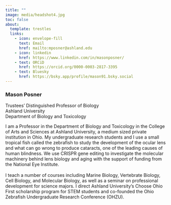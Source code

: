 ```yaml
---
title: ""
image: media/headshot4.jpg
toc: false
about: 
  template: trestles
  links: 
    - icon: envelope-fill
      text: Email
      href: mailto:mposner@ashland.edu
    - icon: linkedin
      href: https://www.linkedin.com/in/masonposner/
    - text: ORCiD
      href: https://orcid.org/0000-0003-2817-3395
    - text: Bluesky
      href: https://bsky.app/profile/mason91.bsky.social
---
```


### Mason Posner

Trustees' Distinguished Professor of Biology\
Ashland University\
Department of Biology and Toxicology

I am a Professor in the Department of Biology and Toxicology in the College of Arts and Sciences at Ashland University, a medium sized private institution in Ohio. My undergraduate research students and I use a small tropical fish called the zebrafish to study the development of the ocular lens and what can go wrong to produce cataracts, one of the leading causes of human blindness. We use CRISPR gene editing to investigate the molecular machinery behind lens biology and aging with the support of funding from the National Eye Institute.\
\
I teach a number of courses including Marine Biology, Vertebrate Biology, Cell Biology, and Molecular Biology, as well as a seminar on professional development for science majors. I direct Ashland University's Choose Ohio First scholarship program for STEM students and co-founded the Ohio Zebrafish Undergraduate Research Conference (OHZU).
